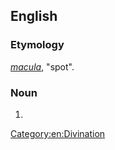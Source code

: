 ==English==

===Etymology===
{{etyl|la|en}} ''[[macula]]'', "spot".

===Noun===
{{en-noun|-}}

# {{alternative form of|moleomancy}}

[[Category:en:Divination]]